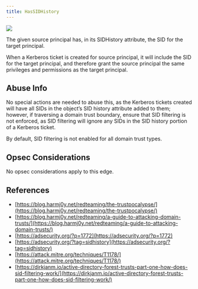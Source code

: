 ```yaml
---
title: HasSIDHistory
---
```


<Frame>
  <img src="/assets/image-2-1.png"/>
</Frame>


The given source principal has, in its SIDHistory attribute, the SID for the target principal.

When a Kerberos ticket is created for source principal, it will include the SID for the target principal, and therefore grant the source principal the same privileges and permissions as the target principal.

Abuse Info[](#h_01H9SWEN9DVS86517XBBG5H885)
-------------------------------------------

No special actions are needed to abuse this, as the Kerberos tickets created will have all SIDs in the object’s SID history attribute added to them; however, if traversing a domain trust boundary, ensure that SID filtering is not enforced, as SID filtering will ignore any SIDs in the SID history portion of a Kerberos ticket.

By default, SID filtering is not enabled for all domain trust types.

Opsec Considerations[](#h_01H9SWEN9DG0D90F408ASFJ79P)
-----------------------------------------------------

No opsec considerations apply to this edge.

References[](#h_01H9SWEN9DNNY6A44GEQZ55WQD)
-------------------------------------------

* [https://blog.harmj0y.net/redteaming/the-trustpocalypse/](https://blog.harmj0y.net/redteaming/the-trustpocalypse/)
* [https://blog.harmj0y.net/redteaming/a-guide-to-attacking-domain-trusts/](https://blog.harmj0y.net/redteaming/a-guide-to-attacking-domain-trusts/)
* [https://adsecurity.org/?p=1772](https://adsecurity.org/?p=1772)
* [https://adsecurity.org/?tag=sidhistory](https://adsecurity.org/?tag=sidhistory)
* [https://attack.mitre.org/techniques/T1178/](https://attack.mitre.org/techniques/T1178/)
* [https://dirkjanm.io/active-directory-forest-trusts-part-one-how-does-sid-filtering-work/](https://dirkjanm.io/active-directory-forest-trusts-part-one-how-does-sid-filtering-work/)

